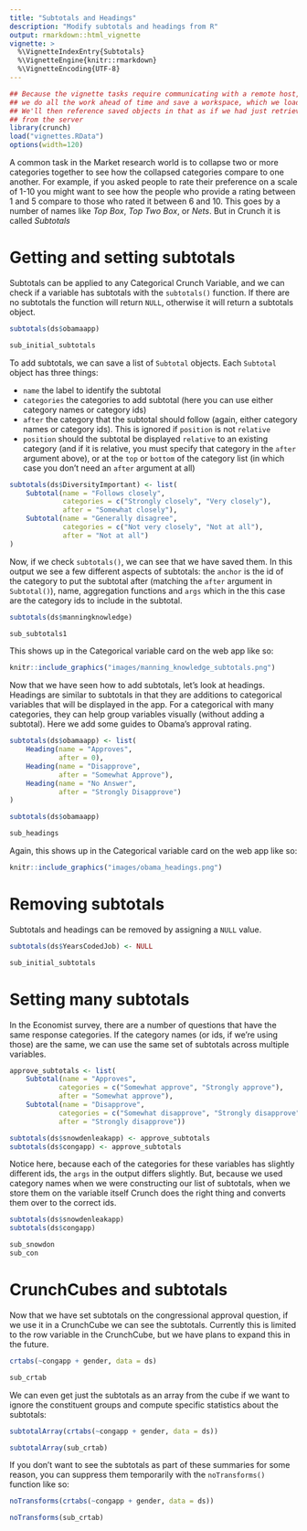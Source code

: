 ```yaml
---
title: "Subtotals and Headings"
description: "Modify subtotals and headings from R"
output: rmarkdown::html_vignette
vignette: >
  %\VignetteIndexEntry{Subtotals}
  %\VignetteEngine{knitr::rmarkdown}
  %\VignetteEncoding{UTF-8}
---
```

```r
## Because the vignette tasks require communicating with a remote host,
## we do all the work ahead of time and save a workspace, which we load here.
## We'll then reference saved objects in that as if we had just retrieved them
## from the server
library(crunch)
load("vignettes.RData")
options(width=120)
```

A common task in the Market research world is to collapse two or more categories together to see how the collapsed categories compare to one another. For example, if you asked people to rate their preference on a scale of 1-10 you might want to see how the people who provide a rating between 1 and 5 compare to those who rated it between 6 and 10. This goes by a number of names like _Top Box_, _Top Two Box_, or _Nets_. But in Crunch it is called _Subtotals_

# Getting and setting subtotals
Subtotals can be applied to any Categorical Crunch Variable, and we can check if a variable has subtotals with the `subtotals()` function. If there are no subtotals the function will return `NULL`, otherwise it will return a subtotals object. 

```r
subtotals(ds$obamaapp)
```
```r
sub_initial_subtotals
```

To add subtotals, we can save a list of `Subtotal` objects. Each `Subtotal` object has three things:

* `name` the label to identify the subtotal
* `categories` the categories to add subtotal (here you can use either category names or category ids)
* `after` the category that the subtotal should follow (again, either category names or category ids). This is ignored if `position` is not `relative`
* `position` should the subtotal be displayed `relative` to an existing category (and if it is relative, you must specify that category in the `after` argument above), or at the `top` or `bottom` of the category list (in which case you don't need an `after` argument at all)

```r
subtotals(ds$DiversityImportant) <- list(
    Subtotal(name = "Follows closely",
             categories = c("Strongly closely", "Very closely"),
             after = "Somewhat closely"),
    Subtotal(name = "Generally disagree",
             categories = c("Not very closely", "Not at all"),
             after = "Not at all")
)
```

Now, if we check `subtotals()`, we can see that we have saved them. In this output we see a few different aspects of subtotals: the `anchor` is the id of the category to put the subtotal after (matching the `after` argument in `Subtotal()`), name, aggregation functions and `args` which in the this case are the category ids to include in the subtotal.

```r
subtotals(ds$manningknowledge)
```
```r
sub_subtotals1
```

This shows up in the Categorical variable card on the web app like so: 

```r
knitr::include_graphics("images/manning_knowledge_subtotals.png") 

```

Now that we have seen how to add subtotals, let's look at headings. Headings are similar to subtotals in that they are additions to categorical variables that will be displayed in the app. For a categorical with many categories, they can help group variables visually (without adding a subtotal). Here we add some guides to Obama's approval rating. 

```r
subtotals(ds$obamaapp) <- list(
    Heading(name = "Approves",
            after = 0),
    Heading(name = "Disapprove",
            after = "Somewhat Approve"),
    Heading(name = "No Answer",
            after = "Strongly Disapprove")
)

subtotals(ds$obamaapp)
```
```r
sub_headings
```

Again, this shows up in the Categorical variable card on the web app like so: 

```r
knitr::include_graphics("images/obama_headings.png") 

```

# Removing subtotals
Subtotals and headings can be removed by assigning a `NULL` value. 
```r
subtotals(ds$YearsCodedJob) <- NULL
```
```r
sub_initial_subtotals
```

# Setting many subtotals 

In the Economist survey, there are a number of questions that have the same response categories. If the category names (or ids, if we're using those) are the same, we can use the same set of subtotals across multiple variables.
```r
approve_subtotals <- list(
    Subtotal(name = "Approves",
            categories = c("Somewhat approve", "Strongly approve"),
            after = "Somewhat approve"),
    Subtotal(name = "Disapprove",
            categories = c("Somewhat disapprove", "Strongly disapprove"),
            after = "Strongly disapprove"))
```

```r
subtotals(ds$snowdenleakapp) <- approve_subtotals
subtotals(ds$congapp) <- approve_subtotals
```

Notice here, because each of the categories for these variables has slightly different ids, the `args` in the output differs slightly. But, because we used category names when we were constructing our list of subtotals, when we store them on the variable itself Crunch does the right thing and converts them over to the correct ids.

```r
subtotals(ds$snowdenleakapp)
subtotals(ds$congapp)
```
```r
sub_snowdon
sub_con
```

 
# CrunchCubes and subtotals
 
Now that we have set subtotals on the congressional approval question, if we use it in a CrunchCube we can see the subtotals. Currently this is limited to the row variable in the CrunchCube, but we have plans to expand this in the future. 
```r
crtabs(~congapp + gender, data = ds)
```
```r
sub_crtab
```
 
We can even get just the subtotals as an array from the cube if we want to ignore the constituent groups and compute specific statistics about the subtotals:
```r
subtotalArray(crtabs(~congapp + gender, data = ds))
```
```r
subtotalArray(sub_crtab)
```

If you don't want to see the subtotals as part of these summaries for some reason, you can suppress them temporarily with the `noTransforms()` function like so: 

```r
noTransforms(crtabs(~congapp + gender, data = ds))
```
```r
noTransforms(sub_crtab)

```


